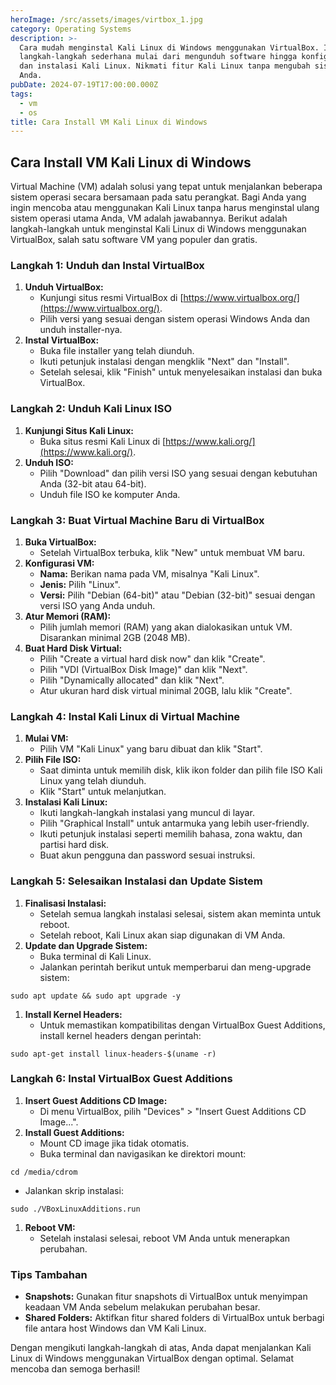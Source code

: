 ```yaml
---
heroImage: /src/assets/images/virtbox_1.jpg
category: Operating Systems
description: >-
  Cara mudah menginstal Kali Linux di Windows menggunakan VirtualBox. Ikuti
  langkah-langkah sederhana mulai dari mengunduh software hingga konfigurasi VM
  dan instalasi Kali Linux. Nikmati fitur Kali Linux tanpa mengubah sistem utama
  Anda.
pubDate: 2024-07-19T17:00:00.000Z
tags:
  - vm
  - os
title: Cara Install VM Kali Linux di Windows
---
```


## Cara Install VM Kali Linux di Windows

Virtual Machine (VM) adalah solusi yang tepat untuk menjalankan beberapa sistem operasi secara bersamaan pada satu perangkat. Bagi Anda yang ingin mencoba atau menggunakan Kali Linux tanpa harus menginstal ulang sistem operasi utama Anda, VM adalah jawabannya. Berikut adalah langkah-langkah untuk menginstal Kali Linux di Windows menggunakan VirtualBox, salah satu software VM yang populer dan gratis.

### Langkah 1: Unduh dan Instal VirtualBox

1. **Unduh VirtualBox:**
   - Kunjungi situs resmi VirtualBox di [https://www.virtualbox.org/](https://www.virtualbox.org/).
   - Pilih versi yang sesuai dengan sistem operasi Windows Anda dan unduh installer-nya.
2. **Instal VirtualBox:**
   - Buka file installer yang telah diunduh.
   - Ikuti petunjuk instalasi dengan mengklik "Next" dan "Install".
   - Setelah selesai, klik "Finish" untuk menyelesaikan instalasi dan buka VirtualBox.

### Langkah 2: Unduh Kali Linux ISO

1. **Kunjungi Situs Kali Linux:**
   - Buka situs resmi Kali Linux di [https://www.kali.org/](https://www.kali.org/).
2. **Unduh ISO:**
   - Pilih "Download" dan pilih versi ISO yang sesuai dengan kebutuhan Anda (32-bit atau 64-bit).
   - Unduh file ISO ke komputer Anda.

### Langkah 3: Buat Virtual Machine Baru di VirtualBox

1. **Buka VirtualBox:**
   - Setelah VirtualBox terbuka, klik "New" untuk membuat VM baru.
2. **Konfigurasi VM:**
   - **Nama:** Berikan nama pada VM, misalnya "Kali Linux".
   - **Jenis:** Pilih "Linux".
   - **Versi:** Pilih "Debian (64-bit)" atau "Debian (32-bit)" sesuai dengan versi ISO yang Anda unduh.
3. **Atur Memori (RAM):**
   - Pilih jumlah memori (RAM) yang akan dialokasikan untuk VM. Disarankan minimal 2GB (2048 MB).
4. **Buat Hard Disk Virtual:**
   - Pilih "Create a virtual hard disk now" dan klik "Create".
   - Pilih "VDI (VirtualBox Disk Image)" dan klik "Next".
   - Pilih "Dynamically allocated" dan klik "Next".
   - Atur ukuran hard disk virtual minimal 20GB, lalu klik "Create".

### Langkah 4: Instal Kali Linux di Virtual Machine

1. **Mulai VM:**
   - Pilih VM "Kali Linux" yang baru dibuat dan klik "Start".
2. **Pilih File ISO:**
   - Saat diminta untuk memilih disk, klik ikon folder dan pilih file ISO Kali Linux yang telah diunduh.
   - Klik "Start" untuk melanjutkan.
3. **Instalasi Kali Linux:**
   - Ikuti langkah-langkah instalasi yang muncul di layar.
   - Pilih "Graphical Install" untuk antarmuka yang lebih user-friendly.
   - Ikuti petunjuk instalasi seperti memilih bahasa, zona waktu, dan partisi hard disk.
   - Buat akun pengguna dan password sesuai instruksi.

### Langkah 5: Selesaikan Instalasi dan Update Sistem

1. **Finalisasi Instalasi:**
   - Setelah semua langkah instalasi selesai, sistem akan meminta untuk reboot.
   - Setelah reboot, Kali Linux akan siap digunakan di VM Anda.
2. **Update dan Upgrade Sistem:**
   - Buka terminal di Kali Linux.
   - Jalankan perintah berikut untuk memperbarui dan meng-upgrade sistem:

```shell
sudo apt update && sudo apt upgrade -y
```

1. **Install Kernel Headers:**
   - Untuk memastikan kompatibilitas dengan VirtualBox Guest Additions, install kernel headers dengan perintah:

```shell
sudo apt-get install linux-headers-$(uname -r)
```

### Langkah 6: Instal VirtualBox Guest Additions

1. **Insert Guest Additions CD Image:**
   - Di menu VirtualBox, pilih "Devices" > "Insert Guest Additions CD Image...".
2. **Install Guest Additions:**
   - Mount CD image jika tidak otomatis.
   - Buka terminal dan navigasikan ke direktori mount:

```shell
cd /media/cdrom
```

- Jalankan skrip instalasi:

```shell
sudo ./VBoxLinuxAdditions.run
```

1. **Reboot VM:**
   - Setelah instalasi selesai, reboot VM Anda untuk menerapkan perubahan.

### Tips Tambahan

- **Snapshots:** Gunakan fitur snapshots di VirtualBox untuk menyimpan keadaan VM Anda sebelum melakukan perubahan besar.
- **Shared Folders:** Aktifkan fitur shared folders di VirtualBox untuk berbagi file antara host Windows dan VM Kali Linux.

Dengan mengikuti langkah-langkah di atas, Anda dapat menjalankan Kali Linux di Windows menggunakan VirtualBox dengan optimal. Selamat mencoba dan semoga berhasil!
